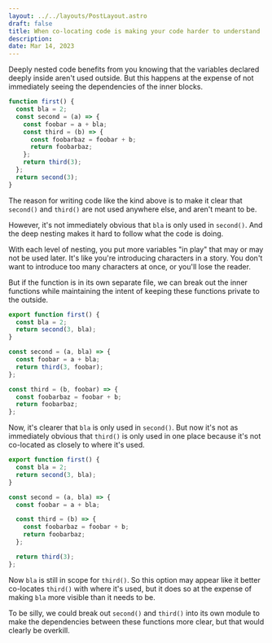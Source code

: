 ```yaml
---
layout: ../../layouts/PostLayout.astro
draft: false
title: When co-locating code is making your code harder to understand
description:
date: Mar 14, 2023
---
```



Deeply nested code benefits from you knowing that the variables declared deeply inside aren't used outside. But this happens at the expense of not immediately seeing the dependencies of the inner blocks.

```js
function first() {
  const bla = 2;
  const second = (a) => {
    const foobar = a + bla;
    const third = (b) => {
      const foobarbaz = foobar + b;
      return foobarbaz;
    };
    return third(3);
  };
  return second(3);
}
```

The reason for writing code like the kind above is to make it clear that `second()` and `third()` are not used anywhere else, and aren't meant to be.

However, it's not immediately obvious that `bla` is only used in `second()`. And the deep nesting makes it hard to follow what the code is doing.

With each level of nesting, you put more variables "in play" that may or may not be used later. It's like you're introducing characters in a story. You don't want to introduce too many characters at once, or you'll lose the reader.

But if the function is in its own separate file, we can break out the inner functions while maintaining the intent of keeping these functions private to the outside.

```js
export function first() {
  const bla = 2;
  return second(3, bla);
}

const second = (a, bla) => {
  const foobar = a + bla;
  return third(3, foobar);
};

const third = (b, foobar) => {
  const foobarbaz = foobar + b;
  return foobarbaz;
};
```

Now, it's clearer that `bla` is only used in `second()`. But now it's not as immediately obvious that `third()` is only used in one place because it's not co-located as closely to where it's used.

```js
export function first() {
  const bla = 2;
  return second(3, bla);
}

const second = (a, bla) => {
  const foobar = a + bla;

  const third = (b) => {
    const foobarbaz = foobar + b;
    return foobarbaz;
  };

  return third(3);
};
```

Now `bla` is still in scope for `third()`. So this option may appear like it better co-locates `third()` with where it's used, but it does so at the expense of making `bla` more visible than it needs to be.

To be silly, we could break out `second()` and `third()` into its own module to make the dependencies between these functions more clear, but that would clearly be overkill.
